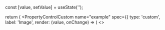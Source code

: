 
  const [value, setValue] = useState('');

  return (
    <PropertyControlCustom
      name="example"
      spec={{
        type: 'custom',
        label: 'Image',
        render: (value, onChange) => (
          <>
            <style>
              {`
            .file-input {
              display: block;
              width: 100%;
              font-size: 0.875rem;
              line-height: 1.4;
              color: var(--docs-color-secondary);
              border: 1px solid var(--docs-color-outline);
              border-radius: 4px;
              cursor: pointer;
              background-color: var(--docs-color-surface-container-low);
              padding: 0;
            }

            .file-input::file-selector-button {
              margin-right: 16px;
              padding: 8px 16px;
              border: 0;
              border-top-left-radius: 4px;
              border-bottom-left-radius: 4px;
              font-size: 0.875rem;
              line-height: 1.4;
              font-weight: 600;
              background-color: var(--docs-color-secondary);
              color: white;
              cursor: pointer;
              transition: opacity 0.1s;
            }

            .file-input:hover::file-selector-button {
              opacity: 0.9;
            }
            `}
            </style>
            <input
              type="file"
              className="file-input"
              value={value}
              onChange={event => onChange(event.target.files?.[0].name ?? '')}
            />
          </>
        ),
      }}
      value={value}
      onChange={(_, next) => setValue(next)}
    />
  );
};

# Custom Property

When none of the built-in property types quite fit your needs, the **custom** property gives you the power to build your own control.
This gives you total flexibility — render anything from a file picker to a color slider to a full-blown form. 

:::code-group
<div data-title="Preview">
  <BasicUsage />
</div>

```tsx showLineNumbers [Code]
Catalog.register('Sample', {
  component: Sample,
  props: {
    counter: {
      label: 'Counter',
      type: 'custom',// [!code hl]
      render: (value, onChange) => (// [!code hl]
        <FileUploadInput value={value} onChange={onChange} />// [!code hl]
      ),// [!code hl]
    },
  },
});
```
:::

## Required Parameters

### `render`

A custom property requires a render `function`.
This function receives the current `value` of the prop and an `onChange` callback you can use to update it. 

Inside, you can return any React element — a button, a slider, or even a small form — and just wire up the `onChange` callback to pass back new values. 

```tsx showLineNumbers
Catalog.register('Sample', {
  component: Sample,
  props: {
    counter: {
      label: 'Counter',
      type: 'custom',
      render: (value, onChange) => (// [!code hl]
        <FileUploadInput value={value} onChange={onChange} />// [!code hl]
      ),// [!code hl]
    },
  },
});
```
